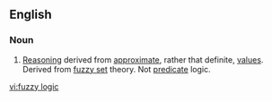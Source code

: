 ==English==
{{wikipedia}}
===Noun===
{{en-noun|sg=[[fuzzy]] [[logic]]}}

# [[Reasoning]] derived from [[approximate]], rather that definite, [[value]]s. Derived from [[fuzzy set]] theory. Not [[predicate]] logic.

[[vi:fuzzy logic]]